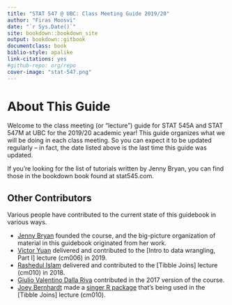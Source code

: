 ```yaml
---
title: "STAT 547 @ UBC: Class Meeting Guide 2019/20"
author: "Firas Moosvi"
date: "`r Sys.Date()`"
site: bookdown::bookdown_site
output: bookdown::gitbook
documentclass: book
biblio-style: apalike
link-citations: yes
#github-repo: org/repo
cover-image: "stat-547.png"
---
```


# About This Guide {-}

Welcome to the class meeting (or "lecture") guide for STAT 545A and STAT 547M at UBC for the 2019/20 academic year! This guide organizes what we will be doing in each class meeting. So you can expect it to be updated regularly -- in fact, the date listed above is the last time this guide was updated. 

If you're looking for the list of tutorials written by Jenny Bryan, you can find those in the bookdown book found at stat545.com.


## Other Contributors {-}

Various people have contributed to the current state of this guidebook in various ways.

- [Jenny Bryan](https://jennybryan.org/) founded the course, and the big-picture organization of material in this guidebook originated from her work.
- [Victor Yuan](https://twitter.com/victor2wy) delivered and contributed to the [Intro to data wrangling, Part I] lecture (cm006) in 2019.
- [Rashedul Islam](https://www.linkedin.com/in/rashedul-islam-12170432/) delivered and contributed to the [Tibble Joins] lecture (cm010) in 2018.
- [Giulio Valentino Dalla Riva](https://www.gvdallariva.net/) contributed in the 2017 version of the course.
- [Joey Bernhardt](https://www.zoology.ubc.ca/~jbernhar/home/) made a [singer R package](https://github.com/JoeyBernhardt/singer/) that's being used in the [Tibble Joins] lecture (cm010).